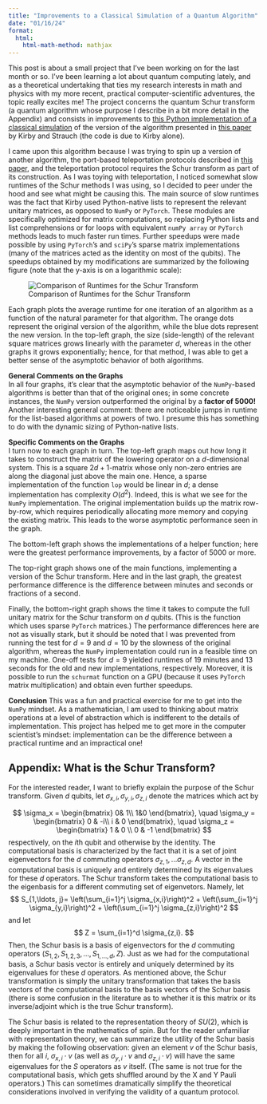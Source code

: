 ```yaml
---
title: "Improvements to a Classical Simulation of a Quantum Algorithm"
date: "01/16/24"
format:
  html:
    html-math-method: mathjax
---
```


This post is about a small project that I've been working on for the last month or so.
I've been learning a lot about quantum computing lately, and as a theoretical undertaking that ties my research interests in math and physics with my more recent, practical computer-scientific adventures, the topic really excites me!
The project concerns the quantum Schur transform (a quantum algorithm whose purpose I describe in a bit more detail in the Appendix) and consists in improvements to [this Python implementation of a classical simulation](https://github.com/wmkirby1/schur-transform) of the version of the algorithm presented in [this paper](https://arxiv.org/abs/1709.07119) by Kirby and Strauch (the code is due to Kirby alone).

I came upon this algorithm because I was trying to spin up a version of another algorithm, the port-based teleportation protocols described in [this paper](https://arxiv.org/abs/2311.12012), and the teleportation protocol requires the Schur transform as part of its construction.
As I was toying with teleportation, I noticed somewhat slow runtimes of the Schur methods I was using, so I decided to peer under the hood and see what might be causing this.
The main source of slow runtimes was the fact that Kirby used Python-native lists to represent the relevant unitary matrices, as opposed to `NumPy` or `PyTorch`.
These modules are specifically optimized for matrix computations, so replacing Python lists and list comprehensions or for loops with equivalent `numPy array`  or `PyTorch` methods leads to much faster run times.
Further speedups were made possible by using `PyTorch`'s and `sciPy`'s sparse matrix implementations (many of the matrices acted as the identity on most of the qubits).
The speedups obtained by my modifications are summarized by the following figure (note that the y-axis is on a logarithmic scale):

![Comparison of Runtimes for the Schur Transform](figure.png)

Each graph plots the average runtime for one iteration of an algorithm as a function of the natural parameter for that algorithm.
The orange dots represent the original version of the algorithm, while the blue dots represent the new version.
In the top-left graph, the size (side-length) of the relevant square matrices grows linearly with the parameter $d$, whereas in the other graphs it grows exponentially; hence, for that method, I was able to get a better sense of the asymptotic behavior of both algorithms.

**General Comments on the Graphs**   
In all four graphs, it's clear that the asymptotic behavior of the `NumPy`-based algorithms is better than that of the original ones; in some concrete instances, the `NumPy` version outperformed the original by a **factor of 5000!**
Another interesting general comment: there are noticeable jumps in runtime for the list-based algorithms at powers of two.
I presume this has something to do with the dynamic sizing of Python-native lists.

**Specific Comments on the Graphs**   
I turn now to each graph in turn.
The top-left graph maps out how long it takes to construct the matrix of the lowering operator on a $d$-dimensional system.
This is a square $2d+1$-matrix whose only non-zero entries are along the diagonal just above the main one.
Hence, a sparse implementation of the function `lop` would be linear in $d$; a dense implementation has complexity $O(d^2)$.
Indeed, this is what we see for the `NumPy` implementation.
The original implementation builds up the matrix row-by-row, which requires periodically allocating more memory and copying the existing matrix.
This leads to the worse asymptotic performance seen in the graph.

The bottom-left graph shows the implementations of a helper function; here were the greatest performance improvements, by a factor of 5000 or more.   

The top-right graph shows one of the main functions, implementing a version of the Schur transform.
Here and in the last graph, the greatest performance difference is the difference between minutes and seconds or fractions of a second.   

Finally, the bottom-right graph shows the time it takes to compute the full unitary matrix for the Schur transform on $d$ qubits.
(This is the function which uses sparse `PyTorch` matrices.)
The performance differences here are not as visually stark, but it should be noted that I was prevented from running the test for $d=9$ and $d=10$ by the slowness of the original algorithm, whereas the `NumPy` implementation could run in a feasible time on my machine.
One-off tests for $d=9$ yielded runtimes of 19 minutes and 13 seconds for the old and new implementations, respectively.
Moreover, it is possible to run the `schurmat` function on a GPU (because it uses `PyTorch` matrix multiplication) and obtain even further speedups.

**Conclusion**
This was a fun and practical exercise for me to get into the `NumPy` mindset.
As a mathematician, I am used to thinking about matrix operations at a level of abstraction which is indifferent to the details of implementation.
This project has helped me to get more in the computer scientist's mindset: implementation can be the difference between a practical runtime and an impractical one!

## Appendix: What is the Schur Transform?

For the interested reader, I want to briefly explain the purpose of the Schur transform.
Given $d$ qubits, let $\sigma_{x,i}, \sigma_{y,i}, \sigma_{z,i}$ denote the matrices which act by 

$$
\sigma_x =
\begin{bmatrix}
0& 1\\ 1&0
\end{bmatrix}, \quad
\sigma_y = 
\begin{bmatrix}
0 & -i\\ i & 0
\end{bmatrix}, \quad
\sigma_z = 
\begin{bmatrix}
1 & 0 \\ 0 & -1
\end{bmatrix}
$$
respectively, on the $i$th qubit and otherwise by the identity.
The computational basis is characterized by the fact that it is a set of joint eigenvectors for the $d$ commuting operators $\sigma_{z,1},\ldots \sigma_{z,d}$.
A vector in the computational basis is uniquely and entirely determined by its eigenvalues for these $d$ operators.
The Schur transform takes the computational basis to the eigenbasis for a different commuting set of eigenvetors.
Namely, let 
$$
S_{1,\ldots, j}= \left(\sum_{i=1}^j \sigma_{x,i}\right)^2 + \left(\sum_{i=1}^j \sigma_{y,i}\right)^2 + \left(\sum_{i=1}^j \sigma_{z,i}\right)^2
$$
and let 
$$
Z = \sum_{i=1}^d \sigma_{z,i}.
$$
Then, the Schur basis is a basis of eigenvectors for the $d$ commuting operators $(S_{1,2},S_{1,2,3},\ldots, S_{1,\ldots, d}, Z)$.
Just as we had for the computational basis, a Schur basis vector is entirely and uniquely determined by its eigenvalues for these $d$ operators.
As mentioned above, the Schur transformation is simply the unitary transformation that takes the basis vectors of the computational basis to the basis vectors of the Schur basis (there is some confusion in the literature as to whether it is this matrix or its inverse/adjoint which is the true Schur transform).

The Schur basis is related to the representation theory of $SU(2)$, which is deeply important in the mathematics of spin.
But for the reader unfamiliar with representation theory, we can summarize the utility of the Schur basis by making the following observation: given an element $v$ of the Schur basis, then for all $i$, $\sigma_{x,i}\cdot v$ (as well as $\sigma_{y,i}\cdot v$ and $\sigma_{z,i}\cdot v$) will have the same eigenvalues for the $S$ operators as $v$ itself.
(The same is not true for the computational basis, which gets shuffled around by the X and Y Pauli operators.)
This can sometimes dramatically simplify the theoretical considerations involved in verifying the validity of a quantum protocol.